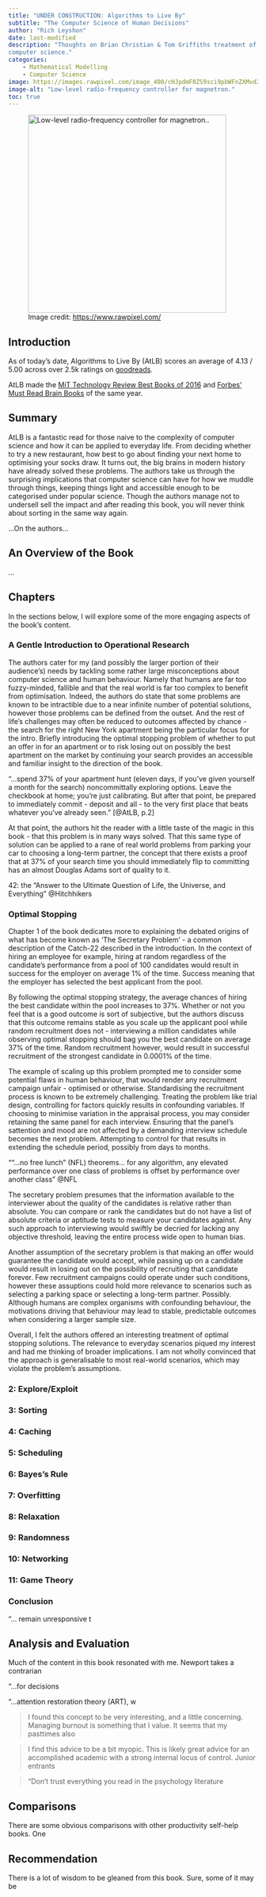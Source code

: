 ```yaml
---
title: "UNDER CONSTRUCTION: Algorithms to Live By"
subtitle: "The Computer Science of Human Decisions"
author: "Rich Leyshon"
date: last-modified
description: "Thoughts on Brian Christian & Tom Griffiths treatment of applied
computer science."
categories:        
    - Mathematical Modelling
    - Computer Science
image: https://images.rawpixel.com/image_400/cHJpdmF0ZS9sci9pbWFnZXMvd2Vic2l0ZS8yMDIyLTA1L2ZsMjI2MTMzNTM5MjUtaW1hZ2Uta3A0dzFscHAuanBn.jpg
image-alt: "Low-level radio-frequency controller for magnetron."
toc: true
---
```



<figure class=center>
 <img class=shaded_box src=https://images.rawpixel.com/image_400/cHJpdmF0ZS9sci9pbWFnZXMvd2Vic2l0ZS8yMDIyLTA1L2ZsMjI2MTMzNTM5MjUtaW1hZ2Uta3A0dzFscHAuanBn.jpg alt="Low-level radio-frequency controller for magnetron.." width=400px>
 <figcaption>Image credit: <https://www.rawpixel.com/></figcaption>
</figure>

## Introduction

As of today's date, Algorithms to Live By (AtLB) scores an average of
4.13 / 5.00 across over 2.5k ratings on
[goodreads](https://www.goodreads.com/book/show/25666050-algorithms-to-live-by).

AtLB made the [MiT Technology Review Best Books of 2016](https://www.technologyreview.com/2016/12/23/243930/best-books-of-2016/) and [Forbes' Must Read Brain Books](https://www.forbes.com/sites/daviddisalvo/2016/12/19/the-best-brain-books-of-2016/) of the same year.



## Summary

AtLB is a fantastic read for those naive to the complexity of computer science
and how it can be applied to everyday life. From deciding whether to try a new
restaurant, how best to go about finding your next home to optimising your
socks draw. It turns out, the big brains in modern history have already solved
these problems. The authors take us through the surprising implications that
computer science can have for how we muddle through things, keeping things
light and accessible enough to be categorised under popular science. Though the
authors manage not to undersell sell the impact and after reading this book,
you will never think about sorting in the same way again.

...On the authors...

## An Overview of the Book

...

## Chapters

In the sections below, I will explore some of the more engaging aspects of the
book's content.

### A Gentle Introduction to Operational Research

The authors cater for my (and possibly the larger portion of their audience's)
needs by tackling some rather large misconceptions about computer science and
human behaviour. Namely that humans are far too fuzzy-minded, fallible and that
the real world is far too complex to benefit from optimisation. Indeed, the
authors do state that some problems are known to be intractible due to a near
infinite number of potential solutions, however those problems can be defined
from the outset. And the rest of life's challenges may often be reduced to
outcomes affected by chance - the search for the right New York apartment being
the particular focus for the intro. Briefly introducing the optimal stopping
problem of whether to put an offer in for an apartment or to risk losing out on
possibly the best apartment on the market by continuing your search provides an
accessible and familiar insight to the direction of the book.

:::{.callout-note}
"...spend 37% of your apartment hunt (eleven days, if you've given yourself a
month for the search) noncommittally exploring options. Leave the checkbook at
home; you're just calibrating. But after that point, be prepared to immediately
commit - deposit and all - to the very first place that beats whatever you've
already seen." [@AtLB, p.2]
:::

At that point, the authors hit the reader with a little taste of the magic in
this book - that this problem is in many ways solved. That this same type of
solution can be applied to a rane of real world problems from parking your car
to choosing a long-term partner, the concept that there exists a proof that
at 37% of your search time you should immediately flip to committing has an
almost Douglas Adams sort of quality to it.

:::{.callout-note}
42: the "Answer to the Ultimate Question of Life, the Universe, and Everything"
@Hitchhikers
:::

### Optimal Stopping

Chapter 1 of the book dedicates more to explaining the debated origins of what
has become known as 'The Secretary Problem' - a common description of the 
Catch-22 described in the introduction. In the context of hiring an employee
for example, hiring at random regardless of the candidate's performance from a
pool of 100 candidates would result in success for the employer on average 1%
of the time. Success meaning that the employer has selected the best applicant
from the pool.

By following the optimal stopping strategy, the average chances of hiring the
best candidate within the pool increases to 37%. Whether or not you feel that
is a good outcome is sort of subjective, but the authors discuss that this
outcome remains stable as you scale up the applicant pool while random
recruitment does not - interviewing a million candidates while observing
optimal stopping should bag you the best candidate on average 37% of the time.
Random recruitment however, would result in successful recruitment of the
strongest candidate in 0.0001% of the time. 

The example of scaling up this problem prompted me to consider some
potential flaws in human behaviour, that would render any recruitment campaign
unfair - optimised or otherwise. Standardising the recruitment process is known
to be extremely challenging. Treating the problem like trial design,
controlling for factors quickly results in confounding variables. If choosing
to minimise variation in the appraisal process, you may consider
retaining the same panel for each interview. Ensuring that the panel's
sattention and mood are not affected by a demanding interview schedule becomes
the next problem. Attempting to control for that results in extending the
schedule period, possibly from days to months. 

:::{.callout-note}
""...no free lunch" (NFL) theorems... for any algorithm, any elevated
performance over one class of problems is offset by performance over another
class" @NFL
:::

The secretary problem presumes that the information available to the
interviewer about the quality of the candidates is relative rather than
absolute. You can compare or rank the candidates but do not have a list of
absolute criteria or aptitude tests to measure your candidates against. Any
such approach to interviewing would swiftly be decried for lacking any
objective threshold, leaving the entire process wide open to human bias. 

Another assumption of the secretary problem is that making an offer would
guarantee the candidate would accept, while passing up on a candidate would
result in losing out on the possibility of recruiting that candidate forever.
Few recruitment campaigns could operate under such conditions, however these
assuptions could hold more relevance to scenarios such as selecting a parking
space or selecting a long-term partner. Possibly. Although humans are complex
organisms with confounding behaviour, the motivations driving that behaviour
may lead to stable, predictable outcomes when considering a larger sample size. 

Overall, I felt the authors offered an interesting treatment of optimal
stopping solutions. The relevance to everyday scenarios piqued my interest and
had me thinking of broader implications. I am not wholly convinced that the 
approach is generalisable to most real-world scenarios, which may violate the
problem's assumptions.

### 2: Explore/Exploit

### 3: Sorting

### 4: Caching

### 5: Scheduling

### 6: Bayes's Rule

### 7: Overfitting

### 8: Relaxation

### 9: Randomness

### 10: Networking

### 11: Game Theory

### Conclusion




::: {.callout-note}
"... remain unresponsive t
:::


## Analysis and Evaluation

Much of the content in this book resonated with me. Newport takes a contrarian


::: {.callout-note}
"...for decisions 
:::


::: {.callout-note}
"...attention restoration theory (ART), w
:::
> I found this concept to be very interesting, and a little concerning.
Managing burnout is something that I value. It seems that my pasttimes also



>I find this advice to be a bit myopic. This is likely great advice for an
accomplished academic with a strong internal locus of control. Junior entrants



> "Don’t trust everything you read in the psychology literature

## Comparisons

There are some obvious comparisons with other productivity self-help books. One

## Recommendation

There is a lot of wisdom to be gleaned from this book. Sure, some of it may be